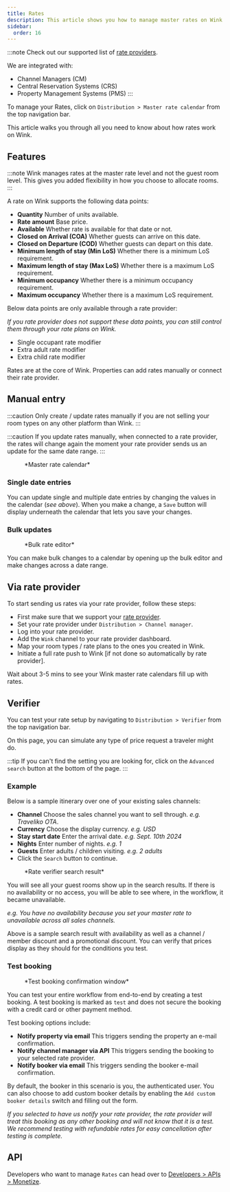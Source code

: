 ```yaml
---
title: Rates
description: This article shows you how to manage master rates on Wink.
sidebar:
  order: 16
---
```



:::note
Check out our supported list of [rate providers](/extranet/rate-provider).

We are integrated with:

- Channel Managers (CM)
- Central Reservation Systems (CRS)
- Property Management Systems (PMS)
:::

To manage your Rates, click on `Distribution > Master rate calendar` from the top navigation bar.

This article walks you through all you need to know about how rates work on Wink.

## Features

:::note
Wink manages rates at the master rate level and not the guest room level. This gives you added flexibility in how you choose to allocate rooms.
:::

A rate on Wink supports the following data points:

- **Quantity** Number of units available. 
- **Rate amount** Base price.
- **Available** Whether rate is available for that date or not.
- **Closed on Arrival (COA)** Whether guests can arrive on this date.
- **Closed on Departure (COD)** Whether guests can depart on this date.
- **Minimum length of stay (Min LoS)** Whether there is a minimum LoS requirement.
- **Maximum length of stay (Max LoS)** Whether there is a maximum LoS requirement.
- **Minimum occupancy** Whether there is a minimum occupancy requirement.
- **Maximum occupancy** Whether there is a maximum LoS requirement.

Below data points are only available through a rate provider:

*If you rate provider does not support these data points, you can still control them through your rate plans on Wink.*

- Single occupant rate modifier
- Extra adult rate modifier
- Extra child rate modifier

Rates are at the core of Wink. Properties can add rates manually or connect their rate provider.

## Manual entry

:::caution
Only create / update rates manually if you are not selling your room types on any other platform than Wink.
:::

:::caution
If you update rates manually, when connected to a rate provider, the rates will change again the moment your rate provider sends us an update for the same date range.
:::

<figure>
<CloudinaryImage 
      width="700"
      height="251"
      resize="scale"
      quality="best"
      alt="Master rate calendar"
      src="academy/rate-calendar" 
      errorImage="noimage_opaque_nyrtl0.png"
    />
    <figcaption>*Master rate calendar*</figcaption>
</figure>

### Single date entries

You can update single and multiple date entries by changing the values in the calendar (*see above*). When you make a change, a `Save` button will display underneath the calendar that lets you save your changes.

### Bulk updates

<figure>
<CloudinaryImage 
      width="700"
      height="267"
      resize="scale"
      quality="best"
      alt="Bulk rate editor"
      src="academy/bulk-editor" 
      errorImage="noimage_opaque_nyrtl0.png"
    />
    <figcaption>*Bulk rate editor*</figcaption>
</figure>

You can make bulk changes to a calendar by opening up the bulk editor and make changes across a date range.

## Via rate provider

To start sending us rates via your rate provider, follow these steps:

- First make sure that we support your [rate provider](/extranet/rate-provider).
- Set your rate provider under `Distribution > Channel manager`.
- Log into your rate provider.
- Add the `Wink` channel to your rate provider dashboard.
- Map your room types / rate plans to the ones you created in Wink.
- Initiate a full rate push to Wink [if not done so automatically by rate provider].

Wait about 3-5 mins to see your Wink master rate calendars fill up with rates.

## Verifier

You can test your rate setup by navigating to `Distribution > Verifier` from the top navigation bar.

On this page, you can simulate any type of price request a traveler might do. 

:::tip
If you can't find the setting you are looking for, click on the `Advanced search` button at the bottom of the page.
:::

### Example

Below is a sample itinerary over one of your existing sales channels:

- **Channel** Choose the sales channel you want to sell through. *e.g. Traveliko OTA*.
- **Currency** Choose the display currency. *e.g. USD*
- **Stay start date** Enter the arrival date. *e.g. Sept. 10th 2024*
- **Nights** Enter number of nights. *e.g. 1*
- **Guests** Enter adults / children visiting. *e.g. 2 adults*
- Click the `Search` button to continue.

<figure>
<CloudinaryImage 
      width="350"
      height="501"
      resize="scale"
      quality="best"
      alt="Rate verifier result"
      src="academy/rate-verifier" 
      errorImage="noimage_opaque_nyrtl0.png"
    />
    <figcaption>*Rate verifier search result*</figcaption>
</figure>

You will see all your guest rooms show up in the search results. 
If there is no availability or no access, you will be able to see where, in the workflow, it became unavailable.

*e.g. You have no availability because you set your master rate to unavailable across all sales channels.*

Above is a sample search result with availability as well as a channel / member discount and a promotional discount. 
You can verify that prices display as they should for the conditions you test.

### Test booking

<figure>
<CloudinaryImage 
      width="350"
      height="459"
      resize="scale"
      quality="best"
      alt="Test booking modal"
      src="academy/test-booking" 
      errorImage="noimage_opaque_nyrtl0.png"
    />
    <figcaption>*Test booking confirmation window*</figcaption>
</figure>

You can test your entire workflow from end-to-end by creating a test booking. 
A test booking is marked as `test` and does not secure the booking with a credit card or other payment method.

Test booking options include:

- **Notify property via email** This triggers sending the property an e-mail confirmation.
- **Notify channel manager via API** This triggers sending the booking to your selected rate provider.
- **Notify booker via email** This triggers sending the booker e-mail confirmation.

By default, the booker in this scenario is you, the authenticated user. You can also choose to add custom booker details by enabling the `Add custom booker details` switch and filling out the form.

*If you selected to have us notify your rate provider, the rate provider will treat this booking as any other booking and will not know that it is a test. We recommend testing with refundable rates for easy cancellation after testing is complete.*

## API

Developers who want to manage `Rates` can head over to [Developers > APIs > Monetize](/developers/apis/#monetize-api).